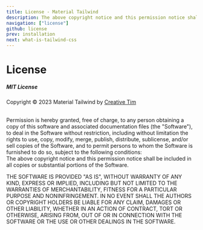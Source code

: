 ```yaml
---
title: License - Material Tailwind
description: The above copyright notice and this permission notice shall be included in all copies or substantial portions of the Software when using Material Tailwind.
navigation: ["license"]
github: license
prev: installation
next: what-is-tailwind-css
---
```


# License

##### MIT License

Copyright © 2023 Material Tailwind by [Creative Tim](https://www.creative-tim.com?ref=material-tailwind)

<br />
Permission is hereby granted, free of charge, to any person obtaining a copy of this
software and associated documentation files (the "Software"), to deal in the Software
without restriction, including without limitation the rights to use, copy, modify,
merge, publish, distribute, sublicense, and/or sell copies of the Software, and to
permit persons to whom the Software is furnished to do so, subject to the following
conditions:
<br />
The above copyright notice and this permission notice shall be included in all copies
or substantial portions of the Software.
<br />

THE SOFTWARE IS PROVIDED "AS IS", WITHOUT WARRANTY OF ANY KIND, EXPRESS OR IMPLIED, INCLUDING BUT NOT LIMITED TO THE WARRANTIES OF MERCHANTABILITY, FITNESS FOR A PARTICULAR PURPOSE AND NONINFRINGEMENT. IN NO EVENT SHALL THE AUTHORS OR COPYRIGHT HOLDERS BE LIABLE FOR ANY CLAIM, DAMAGES OR OTHER LIABILITY, WHETHER IN AN ACTION OF CONTRACT, TORT OR OTHERWISE, ARISING FROM, OUT OF OR IN CONNECTION WITH THE SOFTWARE OR THE USE OR OTHER DEALINGS IN THE SOFTWARE.
